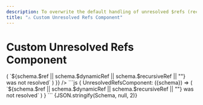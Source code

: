 ```yaml
---
description: To overwrite the default handling of unresolved $refs (recursive schemas, partial schemas, ...)
title: "⚠️ Custom Unresolved Refs Component"
---
```



# Custom Unresolved Refs Component

<Tabs>
    <TabItem value="Viewer" label="Viewer" default>
        <JSONSchemaViewer 
            schema={ Schema } 
            viewerOptions={{ 
                UnresolvedRefsComponent: ({schema}) => (
                    `${schema.$ref || schema.$dynamicRef || schema.$recursiveRef || ""} was not resolved`
                )
            }}
        />
    </TabItem>
    <TabItem value="viewerOptions" label='viewerOptions'>
        ```js
        {
            UnresolvedRefsComponent: ({schema}) => (
                `${schema.$ref || schema.$dynamicRef || schema.$recursiveRef || ""} was not resolved`
            )
        }
        ```
    </TabItem>
    <TabItem value="JSON Schema" label='JSON Schema'>
        <CodeBlock language="json-schema">{JSON.stringify(Schema, null, 2)}</CodeBlock>
    </TabItem>
</Tabs>